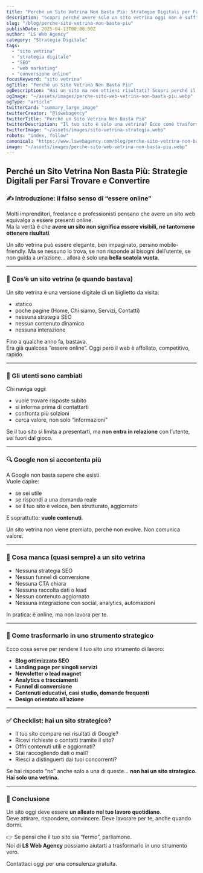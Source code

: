 ```yaml
---
title: "Perché un Sito Vetrina Non Basta Più: Strategie Digitali per Farsi Trovare e Convertire"
description: "Scopri perché avere solo un sito vetrina oggi non è sufficiente. Strategie digitali moderne per trasformare il tuo sito in uno strumento che porta risultati reali."
slug: "/blog/perche-sito-vetrina-non-basta-piu"
publishDate: 2025-04-13T00:00:00Z
author: "LS Web Agency"
category: "Strategia Digitale"
tags:
  - "sito vetrina"
  - "strategia digitale"
  - "SEO"
  - "web marketing"
  - "conversione online"
focusKeyword: "sito vetrina"
ogTitle: "Perché un Sito Vetrina Non Basta Più"
ogDescription: "Hai un sito ma non ottieni risultati? Scopri perché il sito vetrina non basta più e come trasformarlo in uno strumento efficace per farti trovare e convertire."
ogImage: "~/assets/images/perche-sito-web-vetrina-non-basta-piu.webp"
ogType: "article"
twitterCard: "summary_large_image"
twitterCreator: "@lswebagency"
twitterTitle: "Perché un Sito Vetrina Non Basta Più"
twitterDescription: "Il tuo sito è solo una vetrina? Ecco come trasformarlo in uno strumento strategico per farti trovare e convertire utenti in clienti."
twitterImage: "~/assets/images/sito-vetrina-strategia.webp"
robots: "index, follow"
canonical: "https://www.lswebagency.com/blog/perche-sito-vetrina-non-basta-piu"
image: "~/assets/images/perche-sito-web-vetrina-non-basta-piu.webp"
---
```


## Perché un Sito Vetrina Non Basta Più: Strategie Digitali per Farsi Trovare e Convertire

### ✍️ Introduzione: il falso senso di “essere online”

Molti imprenditori, freelance e professionisti pensano che avere un sito web equivalga a essere presenti online.  
Ma la verità è che **avere un sito non significa essere visibili, né tantomeno ottenere risultati**.

Un sito vetrina può essere elegante, ben impaginato, persino mobile-friendly. Ma se nessuno lo trova, se non risponde ai bisogni dell’utente, se non guida a un’azione... allora è solo una **bella scatola vuota**.

---

### 🧱 Cos’è un sito vetrina (e quando bastava)

Un sito vetrina è una versione digitale di un biglietto da visita:
- statico
- poche pagine (Home, Chi siamo, Servizi, Contatti)
- nessuna strategia SEO
- nessun contenuto dinamico
- nessuna interazione

Fino a qualche anno fa, bastava.  
Era già qualcosa “essere online”. Oggi però il web è affollato, competitivo, rapido.

---

### 👀 Gli utenti sono cambiati

Chi naviga oggi:
- vuole trovare risposte subito
- si informa prima di contattarti
- confronta più solzioni
- cerca valore, non solo “informazioni”

Se il tuo sito si limita a presentarti, ma **non entra in relazione** con l’utente, sei fuori dal gioco.

---

### 🔍 Google non si accontenta più

A Google non basta sapere che esisti.  
Vuole capire:
- se sei utile
- se rispondi a una domanda reale
- se il tuo sito è veloce, ben strutturato, aggiornato

E soprattutto: **vuole contenuti**.

Un sito vetrina non viene premiato, perché non evolve. Non comunica valore.

---

### 🚧 Cosa manca (quasi sempre) a un sito vetrina

- Nessuna strategia SEO
- Nessun funnel di conversione
- Nessuna CTA chiara
- Nessuna raccolta dati o lead
- Nessun contenuto aggiornato
- Nessuna integrazione con social, analytics, automazioni

In pratica: è online, ma non lavora per te.

---

### 🔁 Come trasformarlo in uno strumento strategico

Ecco cosa serve per rendere il tuo sito uno strumento di lavoro:

- **Blog ottimizzato SEO**  
- **Landing page per singoli servizi**  
- **Newsletter o lead magnet**  
- **Analytics e tracciamenti**  
- **Funnel di conversione**  
- **Contenuti educativi, casi studio, domande frequenti**  
- **Design orientato all’azione**

---

### ✅ Checklist: hai un sito strategico?

- Il tuo sito compare nei risultati di Google?
- Ricevi richieste o contatti tramite il sito?
- Offri contenuti utili e aggiornati?
- Stai raccogliendo dati o mail?
- Riesci a distinguerti dai tuoi concorrenti?

Se hai risposto “no” anche solo a una di queste… **non hai un sito strategico. Hai solo una vetrina.**

---

### 🧭 Conclusione

Un sito oggi deve essere **un alleato nel tuo lavoro quotidiano**.  
Deve attirare, rispondere, convincere. Deve lavorare per te, anche quando dormi.

👉 Se pensi che il tuo sito sia “fermo”, parliamone.  
Noi di **LS Web Agency** possiamo aiutarti a trasformarlo in uno strumento vero.

Contattaci oggi per una consulenza gratuita.
